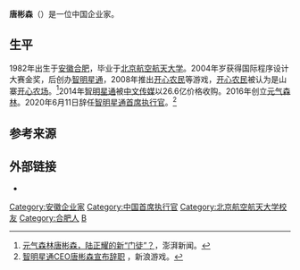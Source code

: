'''唐彬森'''（{{bd|1982年||}}）是一位中国企业家。

==生平==
1982年出生于[[安徽|安徽]][[合肥|合肥]]，毕业于[[北京航空航天大学|北京航空航天大学]]。2004年岁获得国际程序设计大赛金奖，后创办[[智明星通|智明星通]]，2008年推出[[开心农民|开心农民]]等游戏，[[开心农民|开心农民]]被认为是山寨[[开心农场|开心农场]]。<ref>[https://www.thepaper.cn/newsDetail_forward_10271581 元气森林唐彬森，陆正耀的新“门徒”？]，澎湃新闻。</ref>2014年[[智明星通|智明星通]]被[[中文传媒|中文传媒]]以26.6亿价格收购。2016年创立[[元气森林|元气森林]]。2020年6月11日辞任[[智明星通|智明星通]][[首席执行官|首席执行官]]。<ref>[http://games.sina.com.cn/y/n/2020-06-24/irczymk8730007.shtml 智明星通CEO唐彬森宣布辞职] {{Wayback|url=http://games.sina.com.cn/y/n/2020-06-24/irczymk8730007.shtml |date=20200924024629 }}，新浪游戏。</ref>

==参考来源==
{{reflist}}

==外部链接==
*{{Weibo|唐彬森}}

{{DEFAULTSORT:T}}
[[Category:安徽企业家|Category:安徽企业家]]
[[Category:中国首席执行官|Category:中国首席执行官]]
[[Category:北京航空航天大学校友|Category:北京航空航天大学校友]]
[[Category:合肥人|Category:合肥人]]
[[Category:唐姓|B]]